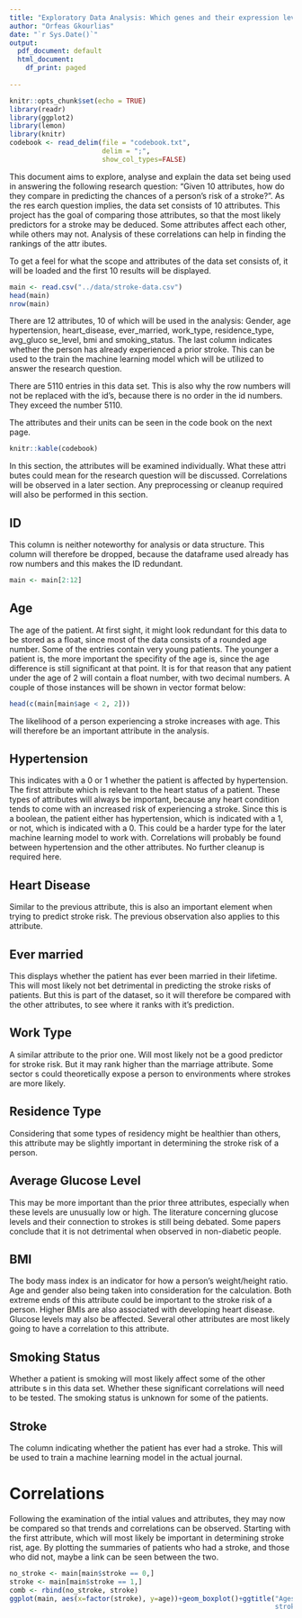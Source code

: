 ```yaml
---
title: "Exploratory Data Analysis: Which genes and their expression levels may be associated with developing familial alzheimer's disease?"
author: "Orfeas Gkourlias"
date: "`r Sys.Date()`"
output:
  pdf_document: default
  html_document:
    df_print: paged
    
---
```


```r
knitr::opts_chunk$set(echo = TRUE)
library(readr)
library(ggplot2)
library(lemon)
library(knitr)
codebook <- read_delim(file = "codebook.txt",
                       delim = ";",
                       show_col_types=FALSE)
```
\newpage

\section{Introduction}
This document aims to explore, analyse and explain the data set being used
in answering the following research question: "Given 10 attributes, how do they 
compare in predicting the chances of a person's risk of a stroke?". As the res
earch question implies, the data set consists of 10 attributes. This project
has the goal of comparing those attributes, so that the most likely predictors 
for a stroke may be deduced. Some attributes affect each other, while others may
not. Analysis of these correlations can help in finding the rankings of the attr
ibutes.

To get a feel for what the scope and attributes of the data set consists of, it
will be loaded and the first 10 results will be displayed.

```r
main <- read.csv("../data/stroke-data.csv")
head(main)
nrow(main)
```

There are 12 attributes, 10 of which will be used in the analysis: Gender, age
hypertension, heart_disease, ever_married, work_type, residence_type, avg_gluco
se_level, bmi and smoking_status. The last column indicates whether the person has 
already experienced a prior stroke. This can be used to the train the machine learning
model which will be utilized to answer the research question.

There are 5110 entries in this data set. This is also why the row numbers will
not be replaced with the id's, because there is no order in the id numbers. They
exceed the number 5110.

The attributes and their units can be seen in the code book on the next page.
\newpage   

\section{Codebook}
```r
knitr::kable(codebook)
```
\newpage
\section{Initial Data and Attributes}
In this section, the attributes will be examined individually. What these attri
butes could mean for the research question will be discussed. Correlations will
be observed in a later section. Any preprocessing or cleanup required will
also be performed in this section.

## ID
This column is neither noteworthy for analysis or data structure. This column
will therefore be dropped, because the dataframe used already has row numbers
and this makes the ID redundant.

```r
main <- main[2:12]
```

## Age
The age of the patient. At first sight, it might look redundant for this data to
be stored as a float, since most of the data consists of a rounded age number.
Some of the entries contain very young patients. The younger a patient is, the 
more important the specifity of the age is, since the age difference is
still significant at that point. It is for that reason that any patient under the
age of 2 will contain a float number, with two decimal numbers. A couple of those
instances will be shown in vector format below:

```r
head(c(main[main$age < 2, 2]))
```
The likelihood of a person experiencing a stroke increases with age. This will
therefore be an important attribute in the analysis.

## Hypertension
This indicates with a 0 or 1 whether the patient is affected by hypertension.
The first attribute which is relevant to the heart status of a patient. These
types of attributes will always be important, because any heart condition tends
to come with an increased risk of experiencing a stroke. Since this is a boolean,
the patient either has hypertension, which is indicated with a 1, or not, which 
is indicated with a 0. This could be a harder type for the later machine learning
model to work with. Correlations will probably be found between hypertension and
the other attributes. No further cleanup is required here.

## Heart Disease
Similar to the previous attribute, this is also an important element when
trying to predict stroke risk. The previous observation also applies to this 
attribute.

## Ever married
This displays whether the patient has ever been married in their lifetime. This
will most likely not bet detrimental in predicting the stroke risks of patients.
But this is part of the dataset, so it will therefore be compared with the other
attributes, to see where it ranks with it's prediction.

## Work Type
A similar attribute to the prior one. Will most likely not be a good predictor
for stroke risk. But it may rank higher than the marriage attribute. Some sector
s could theoretically expose a person to environments where strokes are more likely.

## Residence Type
Considering that some types of residency might be healthier than others, this
attribute may be slightly important in determining the stroke risk of a person.


## Average Glucose Level
This may be more important than the prior three attributes, especially when these
levels are unusually low or high. The literature concerning glucose levels and
their connection to strokes is still being debated. Some papers conclude that
it is not detrimental when observed in non-diabetic people.

## BMI
The body mass index is an indicator for how a person's weight/height ratio. Age 
and gender also being taken into consideration for the calculation. Both extreme
ends of this attribute could be important to the stroke risk of a person. Higher
BMIs are also associated with developing heart disease. Glucose levels may also
be affected. Several other attributes are most likely going to have a correlation
to this attribute.

## Smoking Status
Whether a patient is smoking will most likely affect some of the other attribute
s in this data set. Whether these significant correlations will need to be tested.
The smoking status is unknown for some of the patients.

## Stroke
The column indicating whether the patient has ever had a stroke. This will be
used to train a machine learning model in the actual journal.

\newpage
# Correlations
Following the examination of the intial values and attributes, they may
now be compared so that trends and correlations can be observed. Starting
with the first attribute, which will most likely be important in determining
stroke rist, age. By plotting the summaries of patients who had a stroke, and those
who did not, maybe a link can be seen between the two.

```r
no_stroke <- main[main$stroke == 0,]
stroke <- main[main$stroke == 1,]
comb <- rbind(no_stroke, stroke)
ggplot(main, aes(x=factor(stroke), y=age))+geom_boxplot()+ggtitle("Ages by 
                                                                  stroke status")
```
